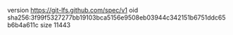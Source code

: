 version https://git-lfs.github.com/spec/v1
oid sha256:3f99f5327277bb19103bca5156e9508eb03944c342151b6751ddc65b6b4a611c
size 11443
